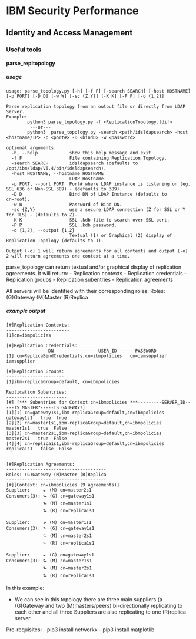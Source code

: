 # IBM Security Performance

## Identity and Access Management

### Useful tools

#### parse_repltopology

##### usage
```
usage: parse_topology.py [-h] [-f F] [-search SEARCH] [-host HOSTNAME] [-p PORT] [-D D] [-w W] [-sc {Z,Y}] [-K K] [-P P] [-o {1,2}]

Parse replication topology from an output file or directly from LDAP Server.
Example:
        python3 parse_topology.py -f <ReplicationTopology.ldif>
         ---or---
        python3  parse_topology.py -search <path/idsldapsearch> -host <hostname/IP> -p <port#> -D <bindD> -w <password>

optional arguments:
  -h, --help            show this help message and exit
  -f F                  File containing Replication Topology.
  -search SEARCH        idsldapsearch (defaults to /opt/ibm/ldap/V6.4/bin/idsldapsearch).
  -host HOSTNAME, --hostname HOSTNAME
                        LDAP Hostname.
  -p PORT, --port PORT  Port# where LDAP instance is listening on (eg. SSL 636 or Non-SSL 389) - (defaults to 389).
  -D D                  Bind DN of LDAP Instance (defaults to cn=root).
  -w W                  Password of Bind DN.
  -sc {Z,Y}             use a secure LDAP connection (Z for SSL or Y for TLS) - (defaults to Z).
  -K K                  SSL .kdb file to search over SSL port.
  -P P                  SSL .kdb password.
  -o {1,2}, --output {1,2}
                        Textual (1) or Graphical (2) display of Replication Topology (defaults to 1).

Output (-o) 1 will return agreements for all contexts and output (-o) 2 will return agreements one context at a time.
```

parse_topology can return textual and/or graphical display of replication agreements.
It will return:
- Replication contexts
- Replication credentials
- Replication groups
- Replication subentries
- Replication agreements

All servers will be identified with their corresponding roles:
Roles: (G)Gateway (M)Master (R)Replica

##### example output
```
[#]Replication Contexts:
------------------------
[1]cn=ibmpolicies

[#]Replication Credentials:
----------------DN-----------------USER_ID-------PASSWORD
[1] cn=ReplicaBindCredentials,cn=ibmpolicies   cn=iamsupplier   iamsupplier

[#]Replication Groups:
----------------------
[1]ibm-replicaGroup=default, cn=ibmpolicies

Replication Subentries:
-----------------------
[#] [*** Subentries for Context cn=ibmpolicies ***---------SERVER_ID-----IS MASTER?-----IS GATEWAY?]
[1][1] cn=gateway1s1,ibm-replicaGroup=default,cn=ibmpolicies   gateway1s1   true  true
[2][2] cn=master1s1,ibm-replicaGroup=default,cn=ibmpolicies   master1s1   true  False
[3][3] cn=master2s1,ibm-replicaGroup=default,cn=ibmpolicies   master2s1   true  False
[4][4] cn=replica1s1,ibm-replicaGroup=default,cn=ibmpolicies   replica1s1   false  False


[#]Replication Agreements:
--------------------------------------
Roles: (G)Gateway (M)Master (R)Replica
--------------------------------------
[#][Context: cn=ibmpolicies (9 agreements)]
Supplier:     ⬐ (M) cn=master2s1
Consumers(3): ⮑ (G) cn=gateway1s1
              ⮑ (M) cn=master1s1
              ⮑ (R) cn=replica1s1

Supplier:     ⬐ (M) cn=master1s1
Consumers(3): ⮑ (G) cn=gateway1s1
              ⮑ (M) cn=master2s1
              ⮑ (R) cn=replica1s1

Supplier:     ⬐ (G) cn=gateway1s1
Consumers(3): ⮑ (M) cn=master1s1
              ⮑ (M) cn=master2s1
              ⮑ (R) cn=replica1s1
```

In this example:

- We can see in this topology there are three main suppliers (a (G)Gateway and two (M)masters/peers) bi-directionally replicating to each other and all three Suppliers are also replicating to one (R)replica server.

Pre-requisites:
- pip3 install networkx
- pip3 install matplotlib
